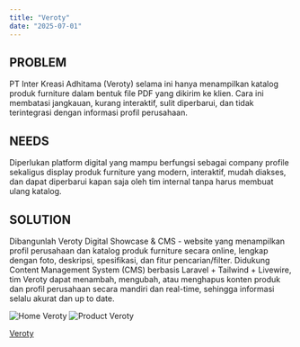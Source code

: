 ```yaml
---
title: "Veroty"
date: "2025-07-01"
---
```


## PROBLEM
PT Inter Kreasi Adhitama (Veroty) selama ini hanya menampilkan katalog produk furniture dalam bentuk file PDF yang dikirim ke klien. Cara ini membatasi jangkauan, kurang interaktif, sulit diperbarui, dan tidak terintegrasi dengan informasi profil perusahaan.

## NEEDS
Diperlukan platform digital yang mampu berfungsi sebagai company profile sekaligus display produk furniture yang modern, interaktif, mudah diakses, dan dapat diperbarui kapan saja oleh tim internal tanpa harus membuat ulang katalog.

## SOLUTION
Dibangunlah Veroty Digital Showcase & CMS - website yang menampilkan profil perusahaan dan katalog produk furniture secara online, lengkap dengan foto, deskripsi, spesifikasi, dan fitur pencarian/filter. Didukung Content Management System (CMS) berbasis Laravel + Tailwind + Livewire, tim Veroty dapat menambah, mengubah, atau menghapus konten produk dan profil perusahaan secara mandiri dan real-time, sehingga informasi selalu akurat dan up to date.

<img src="/static/projects/home-veroty.png" alt="Home Veroty" />
<img src="/static/projects/product-veroty.png" alt="Product Veroty" capti />

<a href="https://veroty.co.id" target="_blank" rel="noopener noreferrer" class="text-zinc-800 underline">Veroty</a>
